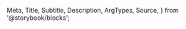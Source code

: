   Meta,
  Title,
  Subtitle,
  Description,
  ArgTypes,
  Source,
} from '@storybook/blocks';

<Meta
  title="Payment Facilitation/Payments/Checkout"
  Components="justifi-checkout"
/>

<Title />
Component to render the necessary fields to enter proper payment method information
and process a payment.

# Index

- [Props, events and methods](#props-events-and-methods)
- [Styling](#styling)
- [Example usage](#example-usage)

# Props, events and methods

---

<ArgTypes exclude={['css-variables']} />

<h1>Authorization</h1>
<hr />
Authorization can be performed by using an <code>auth-token</code>
<ul>
  <li>
    <AuthTokenDescription />
  </li>
</ul>

# Styling

---

The `<justifi-checkout>` can be customized only through overriding `CSS variables`.

#### The full list of variables that can be overriden is listed in the [Introduction](/docs/introduction--docs#styling-components-with-variables).

# Example Usage

---

<Source dark language="html" code={example} />
